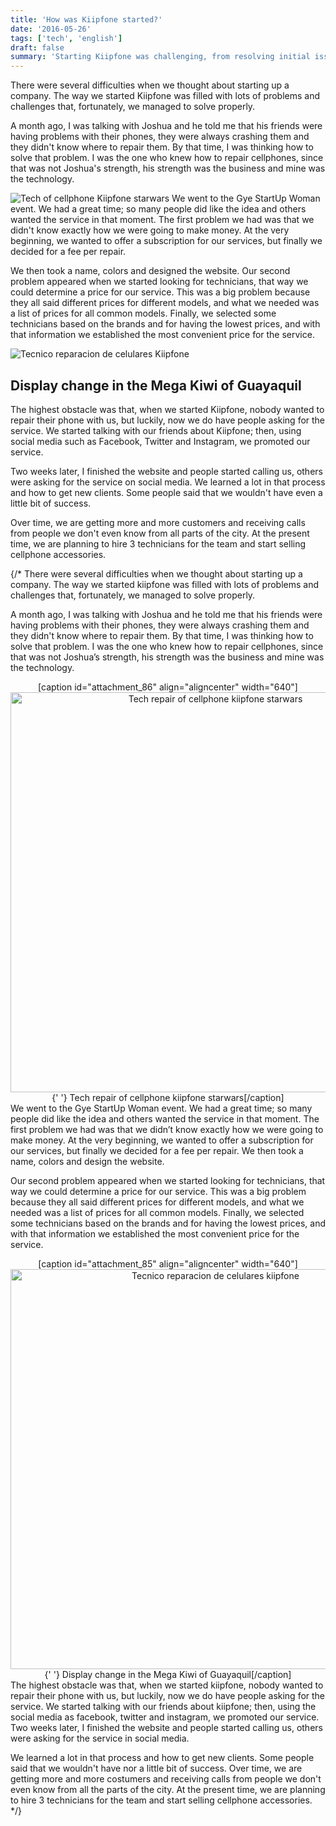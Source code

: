 ```yaml
---
title: 'How was Kiipfone started?'
date: '2016-05-26'
tags: ['tech', 'english']
draft: false
summary: 'Starting Kiipfone was challenging, from resolving initial issues to choosing a business model. Despite early skepticism, our tech expertise and strategic adjustments led to growing customer interest and plans for expansion.'
---
```


There were several difficulties when we thought about starting up a company. The way we started Kiipfone was filled with lots of problems and challenges that, fortunately, we managed to solve properly.

A month ago, I was talking with Joshua and he told me that his friends were having problems with their phones, they were always crashing them and they didn't know where to repair them. By that time, I was thinking how to solve that problem. I was the one who knew how to repair cellphones, since that was not Joshua's strength, his strength was the business and mine was the technology.

![Tech of cellphone Kiipfone starwars](/static/images/content/2023/how-was-kiipfone-started/kiipfone_startwars.jpg)
We went to the Gye StartUp Woman event. We had a great time; so many people did like the idea and others wanted the service in that moment. The first problem we had was that we didn't know exactly how we were going to make money. At the very beginning, we wanted to offer a subscription for our services, but finally we decided for a fee per repair.

We then took a name, colors and designed the website. Our second problem appeared when we started looking for technicians, that way we could determine a price for our service. This was a big problem because they all said different prices for different models, and what we needed was a list of prices for all common models. Finally, we selected some technicians based on the brands and for having the lowest prices, and with that information we established the most convenient price for the service.

![Tecnico reparacion de celulares Kiipfone](/static/images/content/2023/how-was-kiipfone-started/repair_cellphone_mega_kiwy.jpg)

## Display change in the Mega Kiwi of Guayaquil

The highest obstacle was that, when we started Kiipfone, nobody wanted to repair their phone with us, but luckily, now we do have people asking for the service. We started talking with our friends about Kiipfone; then, using social media such as Facebook, Twitter and Instagram, we promoted our service.

Two weeks later, I finished the website and people started calling us, others were asking for the service on social media. We learned a lot in that process and how to get new clients. Some people said that we wouldn't have even a little bit of success.

Over time, we are getting more and more customers and receiving calls from people we don't even know from all parts of the city. At the present time, we are planning to hire 3 technicians for the team and start selling cellphone accessories.

{/\*
There were several difficulties when we thought about starting up a company. The way we started kiipfone was filled with lots of problems and challenges that, fortunately, we managed to solve properly.

A month ago, I was talking with Joshua and he told me that his friends were having problems with their phones, they were always crashing them and they didn't know where to repair them. By that time, I was thinking how to solve that problem. I was the one who knew how to repair cellphones, since that was not Joshua’s strength, his strength was the business and mine was the technology.

<center>
  [caption id="attachment_86" align="aligncenter" width="640"]
  <img
    class="wp-image-86 size-full"
    src="https://wgcv.me/wp-content/uploads/2016/05/11230516_358127571054931_40044154_n.jpg"
    alt="Tech repair of cellphone kiipfone starwars"
    width="640"
    height="640"
  />{' '}
  Tech repair of cellphone kiipfone starwars[/caption]
</center>
We went to the Gye StartUp Woman event. We had a great time; so many people did like the idea and
others wanted the service in that moment. The first problem we had was that we didn’t know exactly
how we were going to make money. At the very beginning, we wanted to offer a subscription for our
services, but finally we decided for a fee per repair. We then took a name, colors and design the
website.

Our second problem appeared when we started looking for technicians, that way we could determine a price for our service. This was a big problem because they all said different prices for different models, and what we needed was a list of prices for all common models. Finally, we selected some technicians based on the brands and for having the lowest prices, and with that information we established the most convenient price for the service.

<center>
  [caption id="attachment_85" align="aligncenter" width="640"]
  <img
    class="wp-image-85 size-full"
    src="https://wgcv.me/wp-content/uploads/2016/05/11208486_1585082105084285_1391108389_n.jpg"
    alt="Tecnico reparacion de celulares kiipfone"
    width="640"
    height="640"
  />{' '}
  Display change in the Mega Kiwi of Guayaquil[/caption]
</center>
The highest obstacle was that, when we started kiipfone, nobody wanted to repair their phone with
us, but luckily, now we do have people asking for the service. We started talking with our friends
about kiipfone; then, using the social media as facebook, twitter and instagram, we promoted our
service. Two weeks later, I finished the website and people started calling us, others were asking
for the service in social media.

We learned a lot in that process and how to get new clients. Some people said that we wouldn't have nor a little bit of success. Over time, we are getting more and more costumers and receiving calls from people we don't even know from all the parts of the city. At the present time, we are planning to hire 3 technicians for the team and start selling cellphone accessories.
\*/}
